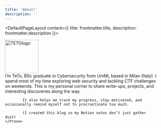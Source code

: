 ```yaml
---
title: 'About!'
description: ''
---
```


<DefaultPageLayout content={{ title: frontmatter.title, description: frontmatter.description }}>
    <Prose>
        <div class="author-card">
                <img class="rounded-full" width="110" src="./assets/TETOlogo.svg" title="TETOlogo" />
            </div>
            I’m TeTo, BSc graduate in Cybersecurity from UniMi, based in Milan (Italy). I spend most of my time exploring web security and tackling CTF challenges on weekends. This is my personal corner to share write-ups, projects, and interesting discoveries along the way.

            It also helps me track my progress, stay motivated, and occasionally remind myself not to procrastinate too much.

            (I created this blog so my Notion notes don’t just gather dust)
    </Prose>
</DefaultPageLayout>

